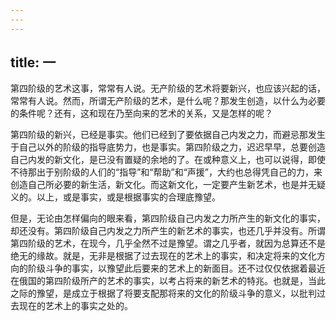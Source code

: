 ```yaml
---
---
---
```

title: 一
---



第四阶级的艺术这事，常常有人说。无产阶级的艺术将要新兴，也应该兴起的话，常常有人说。然而，所谓无产阶级的艺术，是什么呢？那发生创造，以什么为必要的条件呢？还有，这和现在乃至向来的艺术的关系，又是怎样的呢？

第四阶级的新兴，已经是事实。他们已经到了要依据自己内发之力，而避忌那发生于自己以外的阶级的指导底势力，也是事实。第四阶级之力，迟迟早早，总要创造自己内发的新文化，是已没有置疑的余地的了。在或种意义上，也可以说得，即使不待那出于别阶级的人们的“指导”和“帮助”和“声援”，大约也总得凭自己的力，来创造自己所必要的新生活，新文化。而这新文化，一定要产生新艺术，也是并无疑义的。以上，或是事实，或是根据事实的合理底豫望。

但是，无论由怎样偏向的眼来看，第四阶级自己内发之力所产生的新文化的事实，却还没有。第四阶级自己内发之力所产生的新艺术的事实，也还几乎并没有。所谓第四阶级的艺术，在现今，几乎全然不过是豫望。谓之几乎者，就因为总算还不是绝无的缘故。就是，无非是根据了过去现在的艺术上的事实，和决定将来的文化方向的阶级斗争的事实，以豫望此后要来的艺术上的新面目。还不过仅仅依据着最近在俄国的第四阶级所产的艺术的事实，以考占将来的新艺术的特兆。也就是，当此之际的豫望，是成立于根据了将要支配那将来的文化的阶级斗争的意义，以批判过去现在的艺术上的事实之处的。